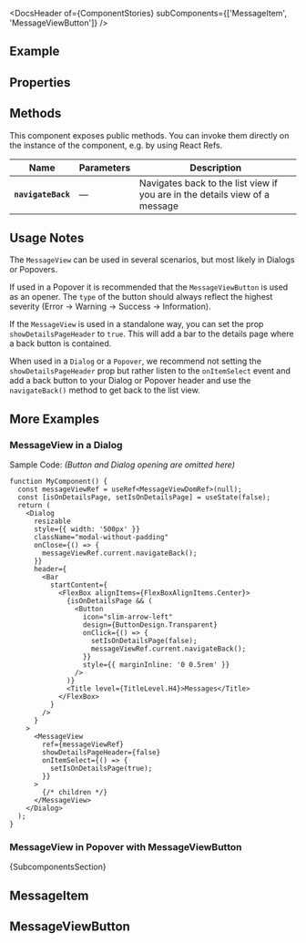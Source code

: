
<Meta of={ComponentStories} />

<DocsHeader of={ComponentStories} subComponents={['MessageItem', 'MessageViewButton']} />

## Example

<Canvas of={ComponentStories.Default} />

## Properties

<ControlsWithNote of={ComponentStories.Default} />

## Methods

This component exposes public methods. You can invoke them directly on the instance of the component, e.g. by using React Refs.

| Name               | Parameters | Description                                                                 |
| ------------------ | ---------- | --------------------------------------------------------------------------- |
| **`navigateBack`** | —          | Navigates back to the list view if you are in the details view of a message |

## Usage Notes

The `MessageView` can be used in several scenarios, but most likely in Dialogs or Popovers.

If used in a Popover it is recommended that the `MessageViewButton` is used as an opener.
The `type` of the button should always reflect the highest severity (Error -> Warning -> Success -> Information).

If the `MessageView` is used in a standalone way, you can set the prop `showDetailsPageHeader` to `true`.
This will add a bar to the details page where a back button is contained.

When used in a `Dialog` or a `Popover`, we recommend not setting the `showDetailsPageHeader` prop but rather listen
to the `onItemSelect` event and add a back button to your Dialog or Popover header and use the `navigateBack()` method
to get back to the list view.

## More Examples

### MessageView in a Dialog

<Canvas of={ComponentStories.MessageViewInDialog} />

Sample Code: _(Button and Dialog opening are omitted here)_

```tsx
function MyComponent() {
  const messageViewRef = useRef<MessageViewDomRef>(null);
  const [isOnDetailsPage, setIsOnDetailsPage] = useState(false);
  return (
    <Dialog
      resizable
      style={{ width: '500px' }}
      className="modal-without-padding"
      onClose={() => {
        messageViewRef.current.navigateBack();
      }}
      header={
        <Bar
          startContent={
            <FlexBox alignItems={FlexBoxAlignItems.Center}>
              {isOnDetailsPage && (
                <Button
                  icon="slim-arrow-left"
                  design={ButtonDesign.Transparent}
                  onClick={() => {
                    setIsOnDetailsPage(false);
                    messageViewRef.current.navigateBack();
                  }}
                  style={{ marginInline: '0 0.5rem' }}
                />
              )}
              <Title level={TitleLevel.H4}>Messages</Title>
            </FlexBox>
          }
        />
      }
    >
      <MessageView
        ref={messageViewRef}
        showDetailsPageHeader={false}
        onItemSelect={() => {
          setIsOnDetailsPage(true);
        }}
      >
        {/* children */}
      </MessageView>
    </Dialog>
  );
}
```

### MessageView in Popover with MessageViewButton

<Canvas of={ComponentStories.WithMessageViewButton} />

<Markdown>{SubcomponentsSection}</Markdown>

## MessageItem

<Description of={MessageItem} />

<ArgTypesWithNote of={MessageItem} />

## MessageViewButton

<Description of={MessageViewButton} />

<ArgTypesWithNote of={MessageViewButton} />

<Footer />
